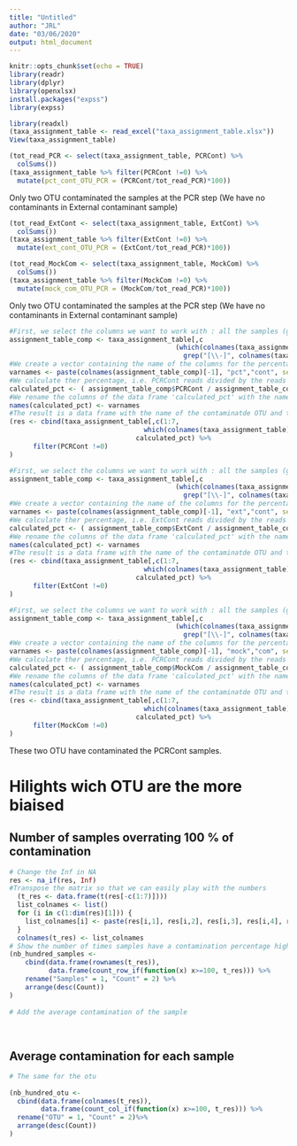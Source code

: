 ---
title: "Untitled"
author: "JRL"
date: "03/06/2020"
output: html_document
---

```{r setup, include=FALSE}
knitr::opts_chunk$set(echo = TRUE)
library(readr)
library(dplyr)
library(openxlsx)
install.packages("expss")
library(expss)
```


```{r taxa_assignment_table, echo=FALSE}
library(readxl)
(taxa_assignment_table <- read_excel("taxa_assignment_table.xlsx"))
View(taxa_assignment_table)

```
```{r list_contaminated_OTU, echo=FALSE}
(tot_read_PCR <- select(taxa_assignment_table, PCRCont) %>% 
  colSums())
(taxa_assignment_table %>% filter(PCRCont !=0) %>% 
  mutate(pct_cont_OTU_PCR = (PCRCont/tot_read_PCR)*100))
```

Only two OTU contaminated the samples at the PCR step (We have no contaminants in External contaminant sample)

```{r list_contaminated_OTU, echo=FALSE}
(tot_read_ExtCont <- select(taxa_assignment_table, ExtCont) %>% 
  colSums())
(taxa_assignment_table %>% filter(ExtCont !=0) %>% 
  mutate(ext_cont_OTU_PCR = (ExtCont/tot_read_PCR)*100))
```
```{r list_contaminated_OTU, echo=FALSE}
(tot_read_MockCom <- select(taxa_assignment_table, MockCom) %>% 
  colSums())
(taxa_assignment_table %>% filter(MockCom !=0) %>% 
  mutate(mock_com_OTU_PCR = (MockCom/tot_read_PCR)*100))
```

Only two OTU contaminated the samples at the PCR step (We have no contaminants in External contaminant sample)


```{r}
#First, we select the columns we want to work with : all the samples (grep function) and PCRCont (which function)
assignment_table_comp <- taxa_assignment_table[,c
                                          (which(colnames(taxa_assignment_table)=="PCRCont"),
                                            grep("[\\-]", colnames(taxa_assignment_table)))]
#We create a vector containing the name of the columns for the percentage of contamination. So the vector is 47 length
varnames <- paste(colnames(assignment_table_comp)[-1], "pct","cont", sep = "_")
#We calculate ther percentage, i.e. PCRCont reads divided by the reads in one sample for one contaminated OTU
calculated_pct <- ( assignment_table_comp$PCRCont / assignment_table_comp[,2:length(assignment_table_comp)]  ) * 100
#We rename the columns of the data frame 'calculated_pct' with the names we put in varnames
names(calculated_pct) <- varnames
#The result is a data frame with the name of the contaminatde OTU and the percentage of contamination for each sample
(res <- cbind(taxa_assignment_table[,c(1:7,
                                  which(colnames(taxa_assignment_table)=="PCRCont" ))],
                                calculated_pct) %>% 
      filter(PCRCont !=0)
)
```
```{r}
#First, we select the columns we want to work with : all the samples (grep function) and ExtCont (which function)
assignment_table_comp <- taxa_assignment_table[,c
                                          (which(colnames(taxa_assignment_table)=="ExtCont"),
                                            grep("[\\-]", colnames(taxa_assignment_table)))]
#We create a vector containing the name of the columns for the percentage of contamination. So the vector is 47 length
varnames <- paste(colnames(assignment_table_comp)[-1], "ext","cont", sep = "_")
#We calculate ther percentage, i.e. ExtCont reads divided by the reads in one sample for one contaminated OTU
calculated_pct <- ( assignment_table_comp$ExtCont / assignment_table_comp[,2:length(assignment_table_comp)]  ) * 100
#We rename the columns of the data frame 'calculated_pct' with the names we put in varnames
names(calculated_pct) <- varnames
#The result is a data frame with the name of the contaminatde OTU and the percentage of contamination for each sample
(res <- cbind(taxa_assignment_table[,c(1:7,
                                  which(colnames(taxa_assignment_table)=="ExtCont" ))],
                                calculated_pct) %>% 
      filter(ExtCont !=0)
)
```

```{r}
#First, we select the columns we want to work with : all the samples (grep function) and MockComt (which function)
assignment_table_comp <- taxa_assignment_table[,c
                                          (which(colnames(taxa_assignment_table)=="MockCom"),
                                            grep("[\\-]", colnames(taxa_assignment_table)))]
#We create a vector containing the name of the columns for the percentage of contamination. So the vector is 47 length
varnames <- paste(colnames(assignment_table_comp)[-1], "mock","com", sep = "_")
#We calculate ther percentage, i.e. PCRCont reads divided by the reads in one sample for one contaminated OTU
calculated_pct <- ( assignment_table_comp$MockCom / assignment_table_comp[,2:length(assignment_table_comp)]  ) * 100
#We rename the columns of the data frame 'calculated_pct' with the names we put in varnames
names(calculated_pct) <- varnames
#The result is a data frame with the name of the contaminatde OTU and the percentage of contamination for each sample
(res <- cbind(taxa_assignment_table[,c(1:7,
                                  which(colnames(taxa_assignment_table)=="MockCom" ))],
                                calculated_pct) %>% 
      filter(MockCom !=0)
)
```

These two OTU have contaminated the PCRCont samples. 

# Hilights wich OTU are the more biaised

## Number of samples overrating 100 % of contamination

```{r hilight}
# Change the Inf in NA
res <- na_if(res, Inf)
#Transpose the matrix so that we can easily play with the numbers
  (t_res <- data.frame(t(res[-c(1:7)])))
  list_colnames <- list()
  for (i in c(1:dim(res)[1])) {
    list_colnames[i] <- paste(res[i,1], res[i,2], res[i,3], res[i,4], res[i,5], res[i,6], res[i,7], sep ="_")
  }
  colnames(t_res) <- list_colnames
# Show the number of times samples have a contamination percentage higher than 100 %
(nb_hundred_samples <- 
    cbind(data.frame(rownames(t_res)),
          data.frame(count_row_if(function(x) x>=100, t_res))) %>% 
    rename("Samples" = 1, "Count" = 2) %>% 
    arrange(desc(Count))
)
  
# Add the average contamination of the sample
  
  
```


## Average contamination for each sample


```{r}
# The same for the otu
  
(nb_hundred_otu <- 
  cbind(data.frame(colnames(t_res)),
        data.frame(count_col_if(function(x) x>=100, t_res))) %>% 
  rename("OTU" = 1, "Count" = 2)%>%
  arrange(desc(Count))
)
```




